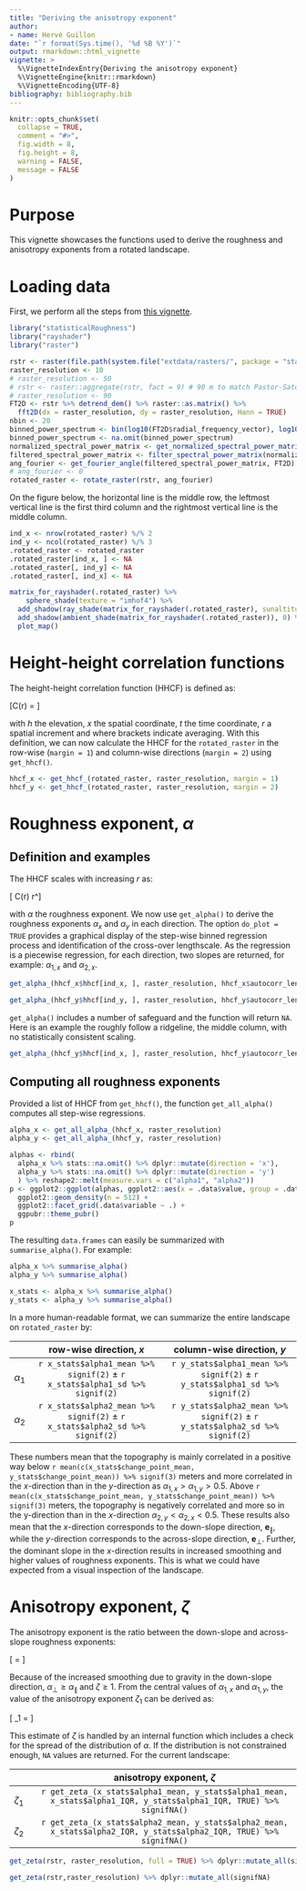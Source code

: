 ```yaml
---
title: "Deriving the anisotropy exponent"
author:
- name: Hervé Guillon
date: "`r format(Sys.time(), '%d %B %Y')`"
output: rmarkdown::html_vignette
vignette: >
  %\VignetteIndexEntry{Deriving the anisotropy exponent}
  %\VignetteEngine{knitr::rmarkdown}
  %\VignetteEncoding{UTF-8}
bibliography: bibliography.bib
---
```


```r
knitr::opts_chunk$set(
  collapse = TRUE,
  comment = "#>",
  fig.width = 8, 
  fig.height = 8,
  warning = FALSE,
  message = FALSE
)
```

# Purpose

This vignette showcases the functions used to derive the roughness and anisotropy exponents from a rotated landscape.

# Loading data

First, we perform all the steps from [this vignette](articles/rotating_rasters.html).

```r
library("statisticalRoughness")
library("rayshader")
library("raster")

rstr <- raster(file.path(system.file("extdata/rasters/", package = "statisticalRoughness"), "gabilan_mesa.tif"))
raster_resolution <- 10
# raster_resolution <- 50
# rstr <- raster::aggregate(rstr, fact = 9) # 90 m to match Pastor-Satorras
# raster_resolution <- 90
FT2D <- rstr %>% detrend_dem() %>% raster::as.matrix() %>%
  fft2D(dx = raster_resolution, dy = raster_resolution, Hann = TRUE)
nbin <- 20
binned_power_spectrum <- bin(log10(FT2D$radial_frequency_vector), log10(FT2D$spectral_power_vector), nbin)
binned_power_spectrum <- na.omit(binned_power_spectrum)
normalized_spectral_power_matrix <- get_normalized_spectral_power_matrix(binned_power_spectrum, FT2D)
filtered_spectral_power_matrix <- filter_spectral_power_matrix(normalized_spectral_power_matrix, FT2D, quantile_prob = c(0.9999))
ang_fourier <- get_fourier_angle(filtered_spectral_power_matrix, FT2D)
# ang_fourier <- 0
rotated_raster <- rotate_raster(rstr, ang_fourier) 
```

On the figure below, the horizontal line is the middle row, the leftmost vertical line is the first third column and the rightmost vertical line is the middle column.

```r
ind_x <- nrow(rotated_raster) %/% 2
ind_y <- ncol(rotated_raster) %/% 3
.rotated_raster <- rotated_raster
.rotated_raster[ind_x, ] <- NA
.rotated_raster[, ind_y] <- NA
.rotated_raster[, ind_x] <- NA

matrix_for_rayshader(.rotated_raster) %>%
	sphere_shade(texture = "imhof4") %>%
  add_shadow(ray_shade(matrix_for_rayshader(.rotated_raster), sunaltitude = 20), max_darken = 0.3) %>%  
  add_shadow(ambient_shade(matrix_for_rayshader(.rotated_raster)), 0) %>%
  plot_map()
```

# Height-height correlation functions

The height-height correlation function (HHCF) is defined as:

\[C(r) = \left\langle \sqrt{[h(x+r,t)-h(x,t)]^2} \right\rangle\]

with $h$ the elevation, $x$ the spatial coordinate, $t$ the time coordinate, $r$ a spatial increment and where brackets indicate averaging.
With this definition, we can now calculate the HHCF for the `rotated_raster` in the row-wise (`margin = 1`) and column-wise directions (`margin = 2`) using `get_hhcf()`.

```r
hhcf_x <- get_hhcf_(rotated_raster, raster_resolution, margin = 1)
hhcf_y <- get_hhcf_(rotated_raster, raster_resolution, margin = 2)
```

# Roughness exponent, $\alpha$

## Definition and examples

The HHCF scales with increasing $r$ as: 

\[ C(r) \sim r^\alpha \]

with $\alpha$ the roughness exponent.
We now use `get_alpha()` to derive the roughness exponents $\alpha_x$ and $\alpha_y$ in each direction.
The option `do_plot = TRUE` provides a graphical display of the step-wise binned regression process and identification of the cross-over lengthscale.
As the regression is a piecewise regression, for each direction, two slopes are returned, for example: $\alpha_{1,x}$ and $\alpha_{2,x}$.

```r
get_alpha_(hhcf_x$hhcf[ind_x, ], raster_resolution, hhcf_x$autocorr_len[ind_x], do_plot = TRUE)
```

```r
get_alpha_(hhcf_y$hhcf[ind_y, ], raster_resolution, hhcf_y$autocorr_len[ind_y], do_plot = TRUE)
```

`get_alpha()` includes a number of safeguard and the function will return `NA`.
Here is an example the roughly follow a ridgeline, the middle column, with no statistically consistent scaling.

```r
get_alpha_(hhcf_y$hhcf[ind_x, ], raster_resolution, hhcf_y$autocorr_len[ind_x], do_plot = TRUE)
```

## Computing all roughness exponents

Provided a list of HHCF from `get_hhcf()`, the function `get_all_alpha()` computes all step-wise regressions.

```r
alpha_x <- get_all_alpha_(hhcf_x, raster_resolution)
alpha_y <- get_all_alpha_(hhcf_y, raster_resolution)
```

```r
alphas <- rbind(
  alpha_x %>% stats::na.omit() %>% dplyr::mutate(direction = 'x'),
  alpha_y %>% stats::na.omit() %>% dplyr::mutate(direction = 'y')
  ) %>% reshape2::melt(measure.vars = c("alpha1", "alpha2"))
p <- ggplot2::ggplot(alphas, ggplot2::aes(x = .data$value, group = .data$direction, color = .data$direction)) +
  ggplot2::geom_density(n = 512) +
  ggplot2::facet_grid(.data$variable ~ .) +
  ggpubr::theme_pubr()
p
```


The resulting `data.frames` can easily be summarized with `summarise_alpha()`.
For example:

```r
alpha_x %>% summarise_alpha()
alpha_y %>% summarise_alpha()
```

```r
x_stats <- alpha_x %>% summarise_alpha()
y_stats <- alpha_y %>% summarise_alpha()
```

In a more human-readable format, we can summarize the entire landscape on `rotated_raster` by:

|            |                             row-wise direction, $x$                             |                           column-wise direction, $y$                            |
|:-----------|:-------------------------------------------------------------------------------:|:-------------------------------------------------------------------------------:|
| $\alpha_1$ | `r x_stats$alpha1_mean %>% signif(2)` $\pm$ `r x_stats$alpha1_sd %>% signif(2)` | `r y_stats$alpha1_mean %>% signif(2)` $\pm$ `r y_stats$alpha1_sd %>% signif(2)` |
| $\alpha_2$ | `r x_stats$alpha2_mean %>% signif(2)` $\pm$ `r x_stats$alpha2_sd %>% signif(2)` | `r y_stats$alpha2_mean %>% signif(2)` $\pm$ `r y_stats$alpha2_sd %>% signif(2)` |

These numbers mean that the topography is mainly correlated in a positive way below `r mean(c(x_stats$change_point_mean, y_stats$change_point_mean)) %>% signif(3)` meters and more correlated in the $x$-direction than in the $y$-direction as $\alpha_{1,x} > \alpha_{1,y} > 0.5$.
Above `r mean(c(x_stats$change_point_mean, y_stats$change_point_mean)) %>% signif(3)` meters, the topography is negatively correlated and more so in the y-direction than in the $x$-direction $\alpha_{2,y} < \alpha_{2,x} < 0.5$.
These results also mean that the $x$-direction corresponds to the down-slope direction, $\mathbf{e}_\parallel$, while the $y$-direction corresponds to the across-slope direction, $\mathbf{e}_\perp$.
Further, the dominant slope in the $x$-direction results in increased smoothing and higher values of roughness exponents.
This is what we could have expected from a visual inspection of the landscape.

# Anisotropy exponent, $\zeta$

The anisotropy exponent is the ratio between the down-slope and across-slope roughness exponents:

\[ \zeta = \frac{\alpha_\perp}{\alpha_\parallel}\]

Because of the increased smoothing due to gravity in the down-slope direction, $\alpha_\perp \geq \alpha_\parallel$ and $\zeta \geq 1$.
From the central values of $\alpha_{1,x}$ and $\alpha_{1,y}$, the value of the anisotropy exponent $\zeta_1$ can be derived as:

\[ \zeta_1 = \frac{\max{\alpha_{1,x}, \alpha_{1,x}}}{\min{\alpha_{1,x}, \alpha_{1,x}}}\]

This estimate of $\zeta$ is handled by an internal function which includes a check for the spread of the distribution of $\alpha$.
If the distribution is not constrained enough, `NA` values are returned.
For the current landscape:

|           |                                             anisotropy exponent, $\zeta$                                             |
|:----------|:--------------------------------------------------------------------------------------------------------------------:|
| $\zeta_1$ | `r get_zeta_(x_stats$alpha1_mean, y_stats$alpha1_mean, x_stats$alpha1_IQR, y_stats$alpha1_IQR, TRUE) %>% signifNA()` |
| $\zeta_2$ | `r get_zeta_(x_stats$alpha2_mean, y_stats$alpha2_mean, x_stats$alpha2_IQR, y_stats$alpha2_IQR, TRUE) %>% signifNA()` |

```r
get_zeta(rstr, raster_resolution, full = TRUE) %>% dplyr::mutate_all(signifNA)

```


```r
get_zeta(rstr,raster_resolution) %>% dplyr::mutate_all(signifNA)
```